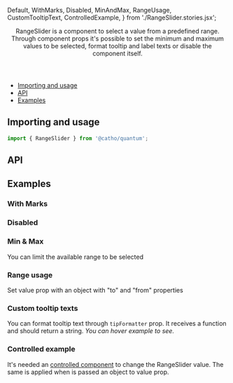 


  Default,
  WithMarks,
  Disabled,
  MinAndMax,
  RangeUsage,
  CustomTooltipText,
  ControlledExample,
} from './RangeSlider.stories.jsx';

<Meta title="Forms/RangeSlider" component={RangeSlider}  />

<Header title="RangeSlider">
  RangeSlider is a component to select a value from a predefined range.
  Through component props it's possible to set the minimum and maximum
  values to be selected, format tooltip and label texts or disable the
  component itself.
</Header>

- [Importing and usage](#importing)
- [API](#api)
- [Examples](#examples)

## <a id="importing"></a>Importing and usage

```js
import { RangeSlider } from '@catho/quantum';
```

<Canvas>
  <Story story={Default} />
</Canvas>

## <a id="api"></a>API

<ArgsTable of={RangeSlider} />

## <a id="examples"></a>Examples

### With Marks
<Canvas>
  <Story story={WithMarks} />
</Canvas>

### Disabled
<Canvas>
  <Story story={Disabled} />
</Canvas>

### Min & Max

You can limit the available range to be selected

<Canvas>
  <Story story={MinAndMax} />
</Canvas>

### Range usage

Set value prop with an object with "to" and "from" properties

<Canvas>
  <Story story={RangeUsage} />
</Canvas>

### Custom tooltip texts

You can format tooltip text through `tipFormatter` prop.
It receives a function and should return a string. *You can hover example to see.*

<Canvas>
  <Story story={CustomTooltipText} />
</Canvas>

### Controlled example

It's needed an [controlled component](https://reactjs.org/docs/react-component.html#setstate) to change the RangeSlider value.
The same is applied when is passed an object to value prop.

<Canvas>
  <Story story={ControlledExample} />
</Canvas>